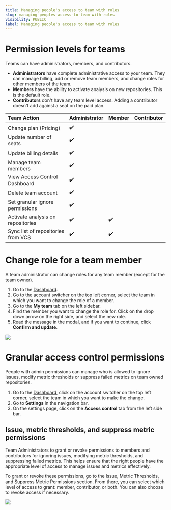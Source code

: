 ```yaml
---
title: Managing people's access to team with roles
slug: managing-peoples-access-to-team-with-roles
visibility: PUBLIC
label: Managing people's access to team with roles
---
```

# Permission levels for teams

Teams can have administrators, members, and contributors.

- **Administrators** have complete administrative access to your team. They can manage billing, add or remove team members, and change roles for other members of the team.
- **Members** have the ability to activate analysis on new repositories. This is the default role.
- **Contributors** don't have any team level access. Adding a contributor doesn't add against a seat on the paid plan.

| Team Action                        | Administrator | Member | Contributor |
| :--------------------------------- | :------------ | :----- | :---------- |
| Change plan (Pricing)              | ✔️            |        |             |
| Update number of seats             | ✔️            |        |             |
| Update billing details             | ✔️            |        |             |
| Manage team members                | ✔️            |        |             |
| View Access Control Dashboard      | ✔️            |        |             |
| Delete team account                | ✔️            |        |             |
| Set granular ignore permissions    | ✔️            |        |             |
| Activate analysis on repositories  | ✔️            | ✔️     |             |
| Sync list of repositories from VCS | ✔️            | ✔️     |             |

# Change role for a team member

A team administrator can change roles for any team member (except for the team owner).

1. Go to the [Dashboard](https://deepsource.io/dashboard).
2. Go to the account switcher on the top left corner, select the team in which you want to change the role of a member.
3. Go to the **My team** tab on the left sidebar.
4. Find the member you want to change the role for. Click on the drop down arrow on the right side, and select the new role.
5. Read the message in the modal, and if you want to continue, click **Confirm and update**.

![](https://files.readme.io/b665ebf-small-change_role.png)

# Granular access control permissions

People with admin permissions can manage who is allowed to ignore issues, modify metric thresholds or suppress failed metrics on team owned repositories.

1. Go to the [Dashboard](https://deepsource.io/dashboard), click on the account switcher on the top left corner, select the team in which you want to make the change.
2. Go to **Settings** in the navigation bar.
3. On the settings page, click on the **Access control** tab from the left side bar.

## Issue, metric thresholds, and suppress metric permissions

Team Administrators to grant or revoke permissions to members and contributors for ignoring issues, modifying metric thresholds, and suppressing failed metrics. This helps ensure that the right people have the appropriate level of access to manage issues and metrics effectively.

To grant or revoke these permissions, go to the Issue, Metric Thresholds, and Suppress Metric Permissions section. From there, you can select which level of access to grant: member, contributor, or both. You can also choose to revoke access if necessary.

![](https://files.readme.io/8199f46-SCR-20231017-lqii.png)
